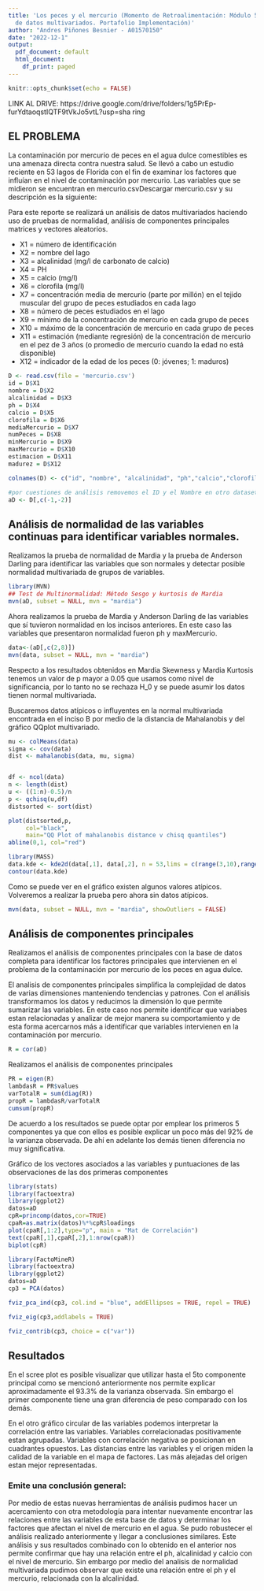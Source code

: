 ```yaml
---
title: 'Los peces y el mercurio (Momento de Retroalimentación: Módulo 5 Procesamiento
  de datos multivariados. Portafolio Implementación)'
author: "Andres Piñones Besnier - A01570150"
date: "2022-12-1"
output:
  pdf_document: default
  html_document:
    df_print: paged
---
```


```r
knitr::opts_chunk$set(echo = FALSE)
```
LINK AL DRIVE: https://drive.google.com/drive/folders/1g5PrEp-furYdtaoqstIQTF9tVkJo5vtL?usp=sha
ring

## EL PROBLEMA

La contaminación por mercurio de peces en el agua dulce comestibles es una amenaza directa contra nuestra salud. Se llevó a cabo un estudio reciente en 53 lagos de Florida con el fin de examinar los factores que influían en el nivel de contaminación por mercurio. Las variables que se midieron se encuentran en mercurio.csvDescargar mercurio.csv  y su descripción es la siguiente: 

Para este reporte se realizará un análisis de datos multivariados haciendo uso de pruebas de normalidad, análisis de componentes principales matrices y vectores aleatorios.

* X1 = número de identificación
* X2 = nombre del lago
* X3 = alcalinidad (mg/l de carbonato de calcio)
* X4 = PH
* X5 = calcio (mg/l)
* X6 = clorofila (mg/l)
* X7 = concentración media de mercurio (parte por millón) en el tejido muscular del grupo de peces estudiados en cada lago
* X8 = número de peces estudiados en el lago
* X9 = mínimo de la concentración de mercurio en cada grupo de peces
* X10 = máximo de la concentración de mercurio en cada grupo de peces
* X11 = estimación (mediante regresión) de la concentración de mercurio en el pez de 3 años (o promedio de mercurio cuando la edad no está disponible)
* X12 = indicador de la edad de los peces (0: jóvenes; 1: maduros)

```r
D <- read.csv(file = 'mercurio.csv')
id = D$X1 
nombre = D$X2 
alcalinidad = D$X3 
ph = D$X4
calcio = D$X5
clorofila = D$X6
mediaMercurio = D$X7
numPeces = D$X8
minMercurio = D$X9
maxMercurio = D$X10
estimacion = D$X11
madurez = D$X12 

colnames(D) <- c("id", "nombre", "alcalinidad", "ph","calcio","clorofila","mediaMercurio","numPeces","minMercurio","maxMercurio","estimacion","madurez")

#por cuestiones de análisis removemos el ID y el Nombre en otro dataset
aD <- D[,c(-1,-2)]
```

## Análisis de normalidad de las variables continuas para identificar variables normales. 

Realizamos la prueba de normalidad de Mardia y la prueba de Anderson Darling para identificar las variables que son normales y detectar posible normalidad multivariada de grupos de variables.

```r
library(MVN)
## Test de Multinormalidad: Método Sesgo y kurtosis de Mardia
mvn(aD, subset = NULL, mvn = "mardia")
```

Ahora realizamos la prueba de Mardia y Anderson Darling de las variables que sí tuvieron normalidad en los incisos anteriores. En este caso las variables que presentaron normalidad fueron ph y maxMercurio.

```r
data<-(aD[,c(2,8)])
mvn(data, subset = NULL, mvn = "mardia")
```

Respecto a los resultados obtenidos en Mardia Skewness y Mardia Kurtosis tenemos un valor de p mayor a 0.05 que usamos como nivel de significancia, por lo tanto no se rechaza H_0 y se puede asumir los datos tienen normal multivariada.

Buscaremos datos atípicos o influyentes en la normal multivariada encontrada en el inciso B por medio de la distancia de Mahalanobis y del gráfico QQplot multivariado.

```r
mu <- colMeans(data)
sigma <- cov(data)
dist <- mahalanobis(data, mu, sigma)


df <- ncol(data)
n <- length(dist)
u <- ((1:n)-0.5)/n
p <- qchisq(u,df)
distsorted <- sort(dist)

plot(distsorted,p, 
     col="black",
     main="QQ Plot of mahalanobis distance v chisq quantiles")
abline(0,1, col="red")
```
```r
library(MASS)
data.kde <- kde2d(data[,1], data[,2], n = 53,lims = c(range(3,10),range(-1,3))) 
contour(data.kde)
```


Como se puede ver en el gráfico existen algunos valores atípicos. Volveremos a realizar la prueba pero ahora sin datos atípicos.

```r
mvn(data, subset = NULL, mvn = "mardia", showOutliers = FALSE)
```

## Análisis de componentes principales 

Realizamos el análisis de componentes principales con la base de datos completa para identificar los factores principales que intervienen en el problema de la contaminación por mercurio de los peces en agua dulce.

El analisis de componentes principales simplifica la complejidad de datos de varias dimensiones manteniendo tendencias y patrones. Con el análisis transformamos los datos y reducimos la dimensión lo que permite sumarizar las variables. En este caso nos permite identificar que variabes estan relacionadas y analizar de mejor manera su comportamiento y de esta forma acercarnos más a identificar que variables intervienen en la contaminación por mercurio.

```r
R = cor(aD)
```

Realizamos el análisis de componentes principales 

```r
PR = eigen(R)
lambdasR = PR$values
varTotalR = sum(diag(R))
propR = lambdasR/varTotalR
cumsum(propR)
```

De acuerdo a los resultados se puede optar por emplear los primeros 5 componentes ya que con ellos es posible explicar un poco más del 92% de la varianza observada. De ahí en adelante los demás tienen diferencia no muy significativa.

Gráfico de los vectores asociados a las variables y puntuaciones de las observaciones de las dos primeras componentes

```r
library(stats)
library(factoextra)
library(ggplot2)
datos=aD
cpR=princomp(datos,cor=TRUE)
cpaR=as.matrix(datos)%*%cpR$loadings
plot(cpaR[,1:2],type="p", main = "Mat de Correlación")
text(cpaR[,1],cpaR[,2],1:nrow(cpaR))
biplot(cpR)
```

```r
library(FactoMineR)
library(factoextra)
library(ggplot2) 
datos=aD
cp3 = PCA(datos)
```

```r
fviz_pca_ind(cp3, col.ind = "blue", addEllipses = TRUE, repel = TRUE)

fviz_eig(cp3,addlabels = TRUE)

fviz_contrib(cp3, choice = c("var"))
```



## Resultados

En el scree plot es posible visualizar que utilizar hasta el 5to componente principal como se mencionó anteriormente nos permite explicar aproximadamente el 93.3% de la varianza observada. Sin embargo el primer componente tiene una gran diferencia de peso comparado con los demás.

En el otro gráfico circular de las variables podemos interpretar la correlación entre las variables.
Variables correlacionadas positivamente estan agrupadas.
Variables con correlación negativa se posicionan en cuadrantes opuestos.
Las distancias entre las variables y el origen miden la calidad de la variable en el mapa de factores.
Las más alejadas del origen estan mejor representadas.

### Emite una conclusión general: 
Por medio de estas nuevas herramientas de análisis pudimos hacer un acercamiento con otra metodología para intentar nuevamente encontrar las relaciones entre las variables de esta base de datos y determinar los factores que afectan el nivel de mercurio en el agua. Se pudo robustecer el análisis realizado anteriormente y llegar a conclusiones similares.
Este análisis y sus resultados combinado con lo obtenido en el anterior nos permite confirmar que hay una relación entre el ph, alcalinidad y calcio con el nivel de mercurio. Sin embargo por medio del analisis de normalidad multivariada pudimos observar que existe una relación entre el ph y el mercurio, relacionada con la alcalinidad.
